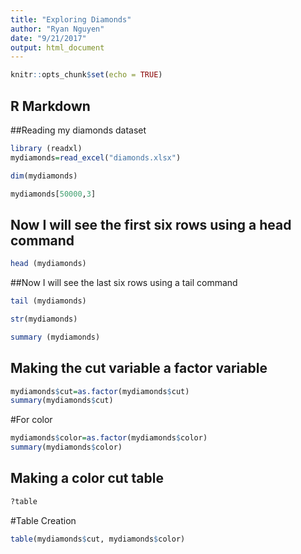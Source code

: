 ```yaml
---
title: "Exploring Diamonds"
author: "Ryan Nguyen"
date: "9/21/2017"
output: html_document
---
```


```r
knitr::opts_chunk$set(echo = TRUE)
```

## R Markdown

##Reading my diamonds dataset

```r
library (readxl)
mydiamonds=read_excel("diamonds.xlsx") 
```

```r
dim(mydiamonds)
```

```r
mydiamonds[50000,3]
```

## Now I will see the first six rows using a head command

```r
head (mydiamonds)
```

##Now I will see the last six rows using a tail command

```r
tail (mydiamonds)
```

```r
str(mydiamonds)
```

```r
summary (mydiamonds)
```

## Making the cut variable a factor variable

```r
mydiamonds$cut=as.factor(mydiamonds$cut)
summary(mydiamonds$cut)
```


#For color


```r
mydiamonds$color=as.factor(mydiamonds$color)
summary(mydiamonds$color)
```

## Making  a color cut table

```r
?table
```


#Table Creation

```r
table(mydiamonds$cut, mydiamonds$color)
```



